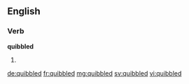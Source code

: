 ==English==

===Verb===
'''quibbled'''

# {{past of|quibble}}

[[de:quibbled]]
[[fr:quibbled]]
[[mg:quibbled]]
[[sv:quibbled]]
[[vi:quibbled]]